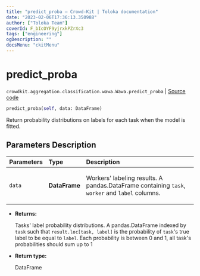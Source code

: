 ```yaml
---
title: "predict_proba — Crowd-Kit | Toloka documentation"
date: "2023-02-06T17:36:13.350988"
author: ["Toloka Team"]
coverId: F_bIcOYF9yjrxkPZrXc3
tags: ["engineering"]
ogDescription: ""
docsMenu: "ckitMenu"
---
```


# predict_proba
`crowdkit.aggregation.classification.wawa.Wawa.predict_proba` | [Source code](https://github.com/Toloka/crowd-kit/blob/v1.2.0/crowdkit/aggregation/classification/wawa.py#L85)

```python
predict_proba(self, data: DataFrame)
```

Return probability distributions on labels for each task when the model is fitted.

## Parameters Description

| Parameters | Type | Description |
| :----------| :----| :-----------|
`data`|**DataFrame**|<p>Workers&#x27; labeling results. A pandas.DataFrame containing `task`, `worker` and `label` columns.</p>

* **Returns:**

  Tasks' label probability distributions.
A pandas.DataFrame indexed by `task` such that `result.loc[task, label]`
is the probability of `task`'s true label to be equal to `label`. Each
probability is between 0 and 1, all task's probabilities should sum up to 1

* **Return type:**

  DataFrame